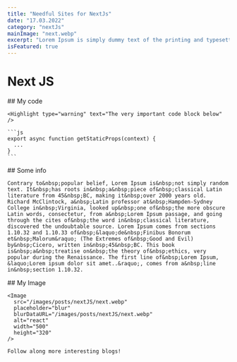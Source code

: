 ```yaml
---
title: "Needful Sites for NextJs"
date: "17.03.2022"
category: "nextJs"
mainImage: "next.webp"
excerpt: "Lorem Ipsum is simply dummy text of the printing and typesetting industry"
isFeatured: true
---
```


# Next JS

<section>
  <article>
    ## My code

    <Highlight type="warning" text="The very important code block below" />

    ```js
    export async function getStaticProps(context) {
      ...
    }
    ```

  </article>

  <article>
    ## Some info

    Contrary to&nbsp;popular belief, Lorem Ipsum is&nbsp;not simply random text. It&nbsp;has roots in&nbsp;a&nbsp;piece of&nbsp;classical Latin literature from 45&nbsp;BC, making it&nbsp;over 2000 years old. Richard McClintock, a&nbsp;Latin professor at&nbsp;Hampden-Sydney College in&nbsp;Virginia, looked up&nbsp;one of&nbsp;the more obscure Latin words, consectetur, from a&nbsp;Lorem Ipsum passage, and going through the cites of&nbsp;the word in&nbsp;classical literature, discovered the undoubtable source. Lorem Ipsum comes from sections 1.10.32 and 1.10.33 of&nbsp;&laquo;de&nbsp;Finibus Bonorum et&nbsp;Malorum&raquo; (The Extremes of&nbsp;Good and Evil) by&nbsp;Cicero, written in&nbsp;45&nbsp;BC. This book is&nbsp;a&nbsp;treatise on&nbsp;the theory of&nbsp;ethics, very popular during the Renaissance. The first line of&nbsp;Lorem Ipsum, &laquo;Lorem ipsum dolor sit amet..&raquo;, comes from a&nbsp;line in&nbsp;section 1.10.32.

  </article>

  <article>
    ## My Image

    <Image
      src="/images/posts/nextJS/next.webp"
      placeholder="blur"
      blurDataURL="/images/posts/nextJS/next.webp"
      alt="react"
      width="500"
      height="320"
    />

    Follow along more interesting blogs!

  </article>
</section>
